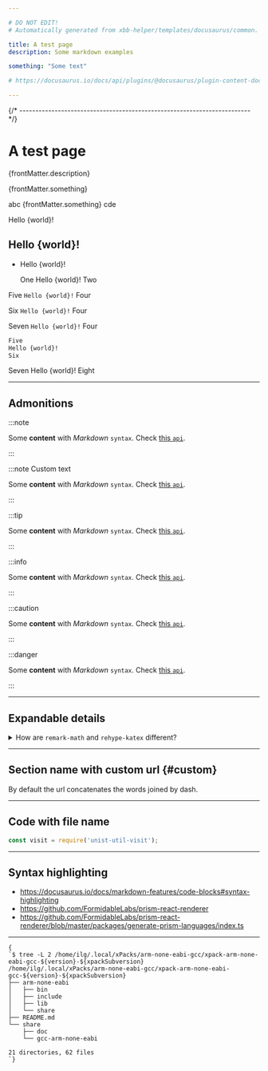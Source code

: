 ```yaml
---

# DO NOT EDIT!
# Automatically generated from xbb-helper/templates/docusaurus/common.

title: A test page
description: Some markdown examples

something: "Some text"

# https://docusaurus.io/docs/api/plugins/@docusaurus/plugin-content-docs#markdown-front-matter

---
```




{/* ------------------------------------------------------------------------ */}

# A test page

{frontMatter.description}

{frontMatter.something}

<p>abc {frontMatter.something} cde</p>

Hello {world}!

## Hello {world}!

- Hello {world}!

    One
    Hello {world}!
    Two

Five `Hello {world}!` Four

Six <code>Hello {world}!</code> Four

<p>Seven <code>Hello {world}!</code> Four</p>

```bash
Five
Hello {world}!
Six
```

<CodeBlock>
Seven
Hello {world}!
Eight
</CodeBlock>

---

## Admonitions

:::note

Some **content** with _Markdown_ `syntax`. Check [this `api`](#).

:::

:::note Custom text

Some **content** with _Markdown_ `syntax`. Check [this `api`](#).

:::

:::tip

Some **content** with _Markdown_ `syntax`. Check [this `api`](#).

:::

:::info

Some **content** with _Markdown_ `syntax`. Check [this `api`](#).

:::

:::caution

Some **content** with _Markdown_ `syntax`. Check [this `api`](#).

:::

:::danger

Some **content** with _Markdown_ `syntax`. Check [this `api`](#).

:::

---

## Expandable details

<details>
  <summary>How are <code>remark-math</code> and <code>rehype-katex</code> different?</summary>

In case you are wondering how Remark and Rehype are different, here is a good example. `remark-math` operates on the Markdown AST, where it sees text like `$...$`, and all it does is transform that to the JSX `<span class="math math-inline">...</span>` without doing too much with the content. This decouples the extraction of math formulae from their rendering, which means you can swap $\KaTeX$ out with other math renderers, like MathJax (with [`rehype-mathjax`](https://github.com/remarkjs/remark-math/tree/main/packages/rehype-mathjax)), just by replacing the Rehype plugin.

Next, the `rehype-katex` operates on the Hypertext AST where everything has been converted to HTML-like tags already. It traverses all the elements with `math` class and uses $\KaTeX$ to parse and render the content to actual HTML.

</details>

---

## Section name with custom url {#custom}

By default the url concatenates the words joined by dash.

---

## Code with file name

```js title="src/remark/section-prefix.js"
const visit = require('unist-util-visit');
```

---

## Syntax highlighting

- https://docusaurus.io/docs/markdown-features/code-blocks#syntax-highlighting
- https://github.com/FormidableLabs/prism-react-renderer
- https://github.com/FormidableLabs/prism-react-renderer/blob/master/packages/generate-prism-languages/index.ts

---

<pre><code className="language-console">{
`$ tree -L 2 /home/ilg/.local/xPacks/arm-none-eabi-gcc/xpack-arm-none-eabi-gcc-${version}-${xpackSubversion}
/home/ilg/.local/xPacks/arm-none-eabi-gcc/xpack-arm-none-eabi-gcc-${version}-${xpackSubversion}
├── arm-none-eabi
│   ├── bin
│   ├── include
│   ├── lib
│   └── share
├── README.md
└── share
    ├── doc
    └── gcc-arm-none-eabi

21 directories, 62 files
`}</code></pre>

